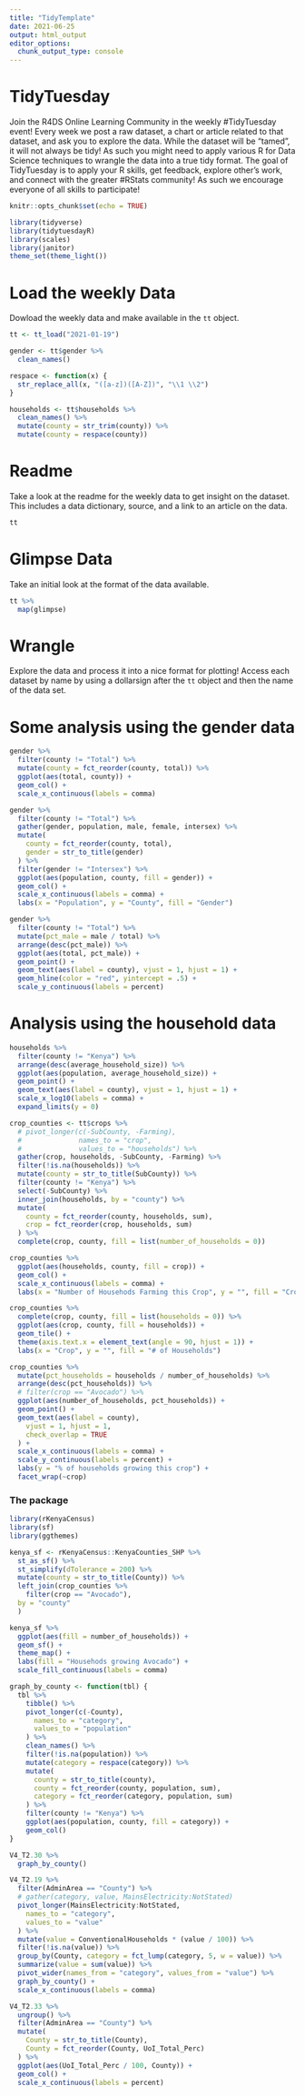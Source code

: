 ```yaml
---
title: "TidyTemplate"
date: 2021-06-25
output: html_output
editor_options: 
  chunk_output_type: console
---
```


# TidyTuesday

Join the R4DS Online Learning Community in the weekly #TidyTuesday event!
Every week we post a raw dataset, a chart or article related to that dataset, and ask you to explore the data.
While the dataset will be “tamed”, it will not always be tidy! As such you might need to apply various R for Data Science techniques to wrangle the data into a true tidy format.
The goal of TidyTuesday is to apply your R skills, get feedback, explore other’s work, and connect with the greater #RStats community!
As such we encourage everyone of all skills to participate!

```r

knitr::opts_chunk$set(echo = TRUE)

library(tidyverse)
library(tidytuesdayR)
library(scales)
library(janitor)
theme_set(theme_light())
```

# Load the weekly Data

Dowload the weekly data and make available in the `tt` object.

```r

tt <- tt_load("2021-01-19")

gender <- tt$gender %>%
  clean_names()

respace <- function(x) {
  str_replace_all(x, "([a-z])([A-Z])", "\\1 \\2")
}

households <- tt$households %>%
  clean_names() %>%
  mutate(county = str_trim(county)) %>%
  mutate(county = respace(county))
```


# Readme

Take a look at the readme for the weekly data to get insight on the dataset.
This includes a data dictionary, source, and a link to an article on the data.

```r

tt

```


# Glimpse Data

Take an initial look at the format of the data available.

```r

tt %>%
  map(glimpse)
```

# Wrangle

Explore the data and process it into a nice format for plotting! Access each dataset by name by using a dollarsign after the `tt` object and then the name of the data set.


# Some analysis using the gender data

```r

gender %>%
  filter(county != "Total") %>%
  mutate(county = fct_reorder(county, total)) %>%
  ggplot(aes(total, county)) +
  geom_col() +
  scale_x_continuous(labels = comma)

gender %>%
  filter(county != "Total") %>%
  gather(gender, population, male, female, intersex) %>%
  mutate(
    county = fct_reorder(county, total),
    gender = str_to_title(gender)
  ) %>%
  filter(gender != "Intersex") %>%
  ggplot(aes(population, county, fill = gender)) +
  geom_col() +
  scale_x_continuous(labels = comma) +
  labs(x = "Population", y = "County", fill = "Gender")

gender %>%
  filter(county != "Total") %>%
  mutate(pct_male = male / total) %>%
  arrange(desc(pct_male)) %>%
  ggplot(aes(total, pct_male)) +
  geom_point() +
  geom_text(aes(label = county), vjust = 1, hjust = 1) +
  geom_hline(color = "red", yintercept = .5) +
  scale_y_continuous(labels = percent)
```

# Analysis using the household data
```r
households %>%
  filter(county != "Kenya") %>%
  arrange(desc(average_household_size)) %>%
  ggplot(aes(population, average_household_size)) +
  geom_point() +
  geom_text(aes(label = county), vjust = 1, hjust = 1) +
  scale_x_log10(labels = comma) +
  expand_limits(y = 0)
```


```r

crop_counties <- tt$crops %>%
  # pivot_longer(c(-SubCounty, -Farming),
  #              names_to = "crop",
  #              values_to = "households") %>%
  gather(crop, households, -SubCounty, -Farming) %>%
  filter(!is.na(households)) %>%
  mutate(county = str_to_title(SubCounty)) %>%
  filter(county != "Kenya") %>%
  select(-SubCounty) %>%
  inner_join(households, by = "county") %>%
  mutate(
    county = fct_reorder(county, households, sum),
    crop = fct_reorder(crop, households, sum)
  ) %>%
  complete(crop, county, fill = list(number_of_households = 0))

crop_counties %>%
  ggplot(aes(households, county, fill = crop)) +
  geom_col() +
  scale_x_continuous(labels = comma) +
  labs(x = "Number of Househods Farming this Crop", y = "", fill = "Crop")

crop_counties %>%
  complete(crop, county, fill = list(households = 0)) %>%
  ggplot(aes(crop, county, fill = households)) +
  geom_tile() +
  theme(axis.text.x = element_text(angle = 90, hjust = 1)) +
  labs(x = "Crop", y = "", fill = "# of Households")

crop_counties %>%
  mutate(pct_households = households / number_of_households) %>%
  arrange(desc(pct_households)) %>%
  # filter(crop == "Avocado") %>%
  ggplot(aes(number_of_households, pct_households)) +
  geom_point() +
  geom_text(aes(label = county),
    vjust = 1, hjust = 1,
    check_overlap = TRUE
  ) +
  scale_x_continuous(labels = comma) +
  scale_y_continuous(labels = percent) +
  labs(y = "% of households growing this crop") +
  facet_wrap(~crop)
```

### The package

```r
library(rKenyaCensus)
library(sf)
library(ggthemes)

kenya_sf <- rKenyaCensus::KenyaCounties_SHP %>%
  st_as_sf() %>%
  st_simplify(dTolerance = 200) %>%
  mutate(county = str_to_title(County)) %>%
  left_join(crop_counties %>%
    filter(crop == "Avocado"),
  by = "county"
  )

kenya_sf %>%
  ggplot(aes(fill = number_of_households)) +
  geom_sf() +
  theme_map() +
  labs(fill = "Househods growing Avocado") +
  scale_fill_continuous(labels = comma)
```

```r

graph_by_county <- function(tbl) {
  tbl %>%
    tibble() %>%
    pivot_longer(c(-County),
      names_to = "category",
      values_to = "population"
    ) %>%
    clean_names() %>%
    filter(!is.na(population)) %>%
    mutate(category = respace(category)) %>%
    mutate(
      county = str_to_title(county),
      county = fct_reorder(county, population, sum),
      category = fct_reorder(category, population, sum)
    ) %>%
    filter(county != "Kenya") %>%
    ggplot(aes(population, county, fill = category)) +
    geom_col()
}

V4_T2.30 %>%
  graph_by_county()

V4_T2.19 %>%
  filter(AdminArea == "County") %>%
  # gather(category, value, MainsElectricity:NotStated)
  pivot_longer(MainsElectricity:NotStated,
    names_to = "category",
    values_to = "value"
  ) %>%
  mutate(value = ConventionalHouseholds * (value / 100)) %>%
  filter(!is.na(value)) %>%
  group_by(County, category = fct_lump(category, 5, w = value)) %>%
  summarize(value = sum(value)) %>%
  pivot_wider(names_from = "category", values_from = "value") %>%
  graph_by_county() +
  scale_x_continuous(labels = comma)

V4_T2.33 %>%
  ungroup() %>%
  filter(AdminArea == "County") %>%
  mutate(
    County = str_to_title(County),
    County = fct_reorder(County, UoI_Total_Perc)
  ) %>%
  ggplot(aes(UoI_Total_Perc / 100, County)) +
  geom_col() +
  scale_x_continuous(labels = percent)
```
